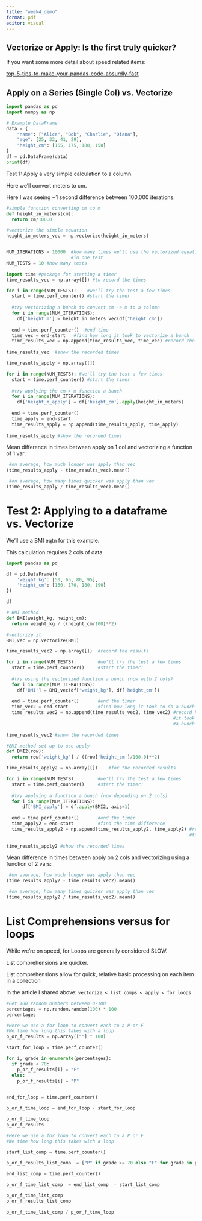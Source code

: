 ```yaml
---
title: "week4_demo"
format: pdf
editor: visual
---
```


## Vectorize or Apply: Is the first truly quicker?

If you want some more detail about speed related items:

[top-5-tips-to-make-your-pandas-code-absurdly-fast](https://tryolabs.com/blog/2023/02/08/top-5-tips-to-make-your-pandas-code-absurdly-fast)

## Apply on a Series (Single Col) vs. Vectorize

```python
import pandas as pd
import numpy as np

# Example DataFrame
data = {
    "name": ["Alice", "Bob", "Charlie", "Diana"],
    "age": [25, 32, 41, 29],
    "height_cm": [165, 175, 180, 158]
}
df = pd.DataFrame(data)
print(df)
```

Test 1: Apply a very simple calculation to a column.

Here we'll convert meters to cm.

Here I was seeing \~1 second difference between 100,000 iterations.

```python

#simple function converting cm to m
def height_in_meters(cm):
  return cm/100.0

#vectorize the simple equation
height_in_meters_vec = np.vectorize(height_in_meters)


NUM_ITERATIONS = 10000  #how many times we'll use the vectorized equation
                        #in one test
NUM_TESTS = 10 #how many tests

import time #package for starting a timer
time_results_vec = np.array([]) #to record the times

for i in range(NUM_TESTS):    #we'll try the test a few times
  start = time.perf_counter() #start the timer
  
  #try vectorizing a bunch to convert cm -> m to a column
  for i in range(NUM_ITERATIONS):  
    df['height_m'] = height_in_meters_vec(df["height_cm"])
  
  end = time.perf_counter()  #end time
  time_vec = end-start   #find how long it took to vectorize a bunch
  time_results_vec = np.append(time_results_vec, time_vec) #record the results
  
time_results_vec  #show the recorded times

```

```python

time_results_apply = np.array([])

for i in range(NUM_TESTS): #we'll try the test a few times
  start = time.perf_counter() #start the timer
  
  #try applying the cm-> m function a bunch
  for i in range(NUM_ITERATIONS): 
    df['height_m_apply'] = df['height_cm'].apply(height_in_meters)
  
  end = time.perf_counter()
  time_apply = end-start
  time_results_apply = np.append(time_results_apply, time_apply)
  
time_results_apply #show the recorded times

```

Mean difference in times between apply on 1 col and vectorizing a function of 1 var:

```python

 #on average, how much longer was apply than vec 
(time_results_apply - time_results_vec).mean()  

 #on average, how many times quicker was apply than vec 
(time_results_apply / time_results_vec).mean()

```

# Test 2: Applying to a dataframe vs. Vectorize

We'll use a BMI eqtn for this example.

This calculation requires 2 cols of data.

```python

import pandas as pd

df = pd.DataFrame({
    'weight_kg': [50, 65, 80, 95],
    'height_cm': [160, 170, 180, 190]
})

df
```

```python

# BMI method
def BMI(weight_kg, height_cm):
  return weight_kg / ((height_cm/100)**2)

#vectorize it
BMI_vec = np.vectorize(BMI)

time_results_vec2 = np.array([])  #record the results

for i in range(NUM_TESTS):        #we'll try the test a few times
  start = time.perf_counter()     #start the timer!
  
  #try using the vectorized function a bunch (now with 2 cols) 
  for i in range(NUM_ITERATIONS):
    df['BMI'] = BMI_vec(df['weight_kg'], df['height_cm'])
  
  end = time.perf_counter()       #end the timer
  time_vec2 = end-start           #find how long it took to do a bunch
  time_results_vec2 = np.append(time_results_vec2, time_vec2) #record how long
                                                              #it took to do
                                                              #a bunch
  
time_results_vec2 #show the recorded times


```

```python

#BMI method set up to use apply
def BMI2(row):
  return row['weight_kg'] / ((row['height_cm']/100.0)**2)

time_results_apply2 = np.array([])    #for the recorded results

for i in range(NUM_TESTS):        #we'll try the test a few times
  start = time.perf_counter()     #start the timer!
  
  #try applying a function a bunch (now depending on 2 cols) 
  for i in range(NUM_ITERATIONS):
      df['BMI_apply'] = df.apply(BMI2, axis=1)
  
  end = time.perf_counter()       #end the timer
  time_apply2 = end-start         #find the time difference
  time_results_apply2 = np.append(time_results_apply2, time_apply2) #record the
                                                                    #time diff
  
time_results_apply2 #show the recorded times
```

Mean difference in times between apply on 2 cols and vectorizing using a function of 2 vars:

```python

 #on average, how much longer was apply than vec 
(time_results_apply2 - time_results_vec2).mean()  

 #on average, how many times quicker was apply than vec 
(time_results_apply2 / time_results_vec2).mean()
```

# List Comprehensions versus for loops

While we're on speed, for Loops are generally considered SLOW.

List comprehensions are quicker.

List comprehensions allow for quick, relative basic processing on each item in a collection

In the article I shared above: `vectorize < list comps < apply < for loops`

```python
#Get 100 random numbers between 0-100
percentages = np.random.random(100) * 100
percentages
```

```python

#Here we use a for loop to convert each to a P or F
#We time how long this takes with a loop
p_or_f_results = np.array([""] * 100)

start_for_loop = time.perf_counter()

for i, grade in enumerate(percentages):
  if grade < 70:
    p_or_f_results[i] = "F"
  else:
    p_or_f_results[i] = "P"
  

end_for_loop = time.perf_counter()

p_or_f_time_loop = end_for_loop - start_for_loop

p_or_f_time_loop
p_or_f_results
```

```python

#Here we use a for loop to convert each to a P or F
#We time how long this takes with a loop

start_list_comp = time.perf_counter()

p_or_f_results_list_comp  = ["P" if grade >= 70 else "F" for grade in percentages]

end_list_comp = time.perf_counter()

p_or_f_time_list_comp  = end_list_comp  - start_list_comp 

p_or_f_time_list_comp 
p_or_f_results_list_comp 

```

```python

p_or_f_time_list_comp / p_or_f_time_loop 
```
